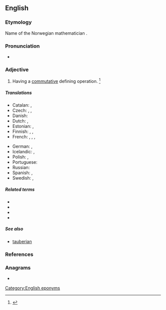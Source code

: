 {{also|Abelian}}
==English==
{{wikipedia|abelian|lang=en}}

===Etymology===
Name of the Norwegian mathematician {{w|Niels Henrik Abel|Abel}} {{suffix||-ian|lang=en}}.

===Pronunciation===
* {{a|US}} {{IPA|/əˈbi.li.ən/|/əˈbil.jən/|lang=en}}

===Adjective===
{{en-adj|-}}

# {{lb|en|mathematics}} Having a [[commutative]] defining operation. {{defdate|Mid 19<sup>th</sup> century.}}<ref>{{R:SOED5|page=3}}</ref>

=====Translations=====
{{trans-top|math: of a group}}
* Catalan: {{t|ca|abelià}}, {{t|ca|commutatiu}}
* Czech: {{t|cs|Abelova|f}}, {{t|cs|abelovská|f}}, {{t|cs|komutativní}}
* Danish: {{t|da|abelsk}}
* Dutch: {{t+|nl|abels}}, {{t+|nl|commutatief}}
* Estonian: {{t|et|Abeli}}, {{t|et|kommutatiivne}}
* Finnish: {{t|fi|abelinen}}, {{t+|fi|kommutatiivinen}}, {{t|fi|Abelin}} {{qualifier|as in [[Abelin ryhmä]]}}
* French: {{t+|fr|abélien|m}}, {{t+|fr|abélienne|f}}, {{t+|fr|commutatif|m}}, {{t+|fr|commutative|f}}
{{trans-mid}}
* German: {{t|de|abelsch}}, {{t+|de|kommutativ}}
* Icelandic: {{t|is|Abel-|m}}, {{t|is|abelskur|m}}
* Polish: {{t|pl|abelowa|f}}, {{t|pl|przemienna|f}}
* Portuguese: {{t|pt|abeliano}}
* Russian: {{t+|ru|а́белев}}
* Spanish: {{t|es|abeliano}}, {{t|es|conmutativo}}
* Swedish: {{t+|sv|abelsk}}, {{t+|sv|kommutativ}}
{{trans-bottom}}

=====Related terms=====
* {{l|en|abelian algebra}}
* {{l|en|abelian group}}
* {{l|en|abelian operation}}
* {{l|en|abelian ring}}

=====See also=====
* [[tauberian]]

===References===
<references/>

===Anagrams===
* {{anagrams|en|a=aabeiln|Liébana}}

[[Category:English eponyms]]